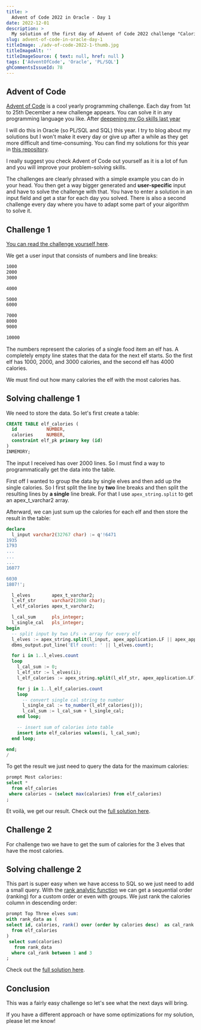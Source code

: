 ```yaml
---
title: >
  Advent of Code 2022 in Oracle - Day 1
date: 2022-12-01
description: >
  My solution of the first day of Advent of Code 2022 challenge "Calorie Counting" with Oracle.
slug: advent-of-code-in-oracle-day-1
titleImage: ./adv-of-code-2022-1-thumb.jpg
titleImageAlt: ''
titleImageSource: { text: null, href: null }
tags: ['AdventOfCode', 'Oracle', 'PL/SQL']
ghCommentsIssueId: 78
---
```


## Advent of Code

[Advent of Code](https://adventofcode.com/) is a cool yearly programming challenge.
Each day from 1st to 25th December a new challenge appears.
You can solve it in any programming language you like.
After [deepening my Go skills last year](https://github.com/phartenfeller/advent-of-code-2021)

I will do this in Oracle (so PL/SQL and SQL) this year.
I try to blog about my solutions but I won't make it every day or give up after a while as they get more difficult and time-consuming.
You can find my solutions for this year in [this repository](https://github.com/phartenfeller/advent-of-code-2022).

I really suggest you check Advent of Code out yourself as it is a lot of fun and you will improve your problem-solving skills.

The challenges are clearly phrased with a simple example you can do in your head.
You then get a way bigger generated and **user-specific** input and have to solve the challenge with that.
You have to enter a solution in an input field and get a star for each day you solved.
There is also a second challenge every day where you have to adapt some part of your algorithm to solve it.

## Challenge 1

[You can read the challenge yourself here](https://adventofcode.com/2022/day/1).

We get a user input that consists of numbers and line breaks:

```txt
1000
2000
3000

4000

5000
6000

7000
8000
9000

10000
```

The numbers represent the calories of a single food item an elf has.
A completely empty line states that the data for the next elf starts.
So the first elf has 1000, 2000, and 3000 calories, and the second elf has 4000 calories.

We must find out how many calories the elf with the most calories has.

## Solving challenge 1

We need to store the data.
So let's first create a table:

```sql
CREATE TABLE elf_calories (
  id           NUMBER,
  calories     NUMBER,
  constraint elf_pk primary key (id)
)
INMEMORY;
```

The input I received has over 2000 lines. So I must find a way to programmatically get the data into the table.

First off I wanted to group the data by single elves and then add up the single calories.
So I first split the line by **two** line breaks and then split the resulting lines by **a single** line break.
For that I use `apex_string.split` to get an <Link to="/blog/ode-to-apex-t-varchar2">apex_t_varchar2 array</Link>.

Afterward, we can just sum up the calories for each elf and then store the result in the table:

```sql
declare
  l_input varchar2(32767 char) := q'!6471
1935
1793
...
...
...
16077

6030
1807!';

  l_elves        apex_t_varchar2;
  l_elf_str      varchar2(2000 char);
  l_elf_calories apex_t_varchar2;

  l_cal_sum      pls_integer;
  l_single_cal   pls_integer;
begin
  -- split input by two LFs -> array for every elf
  l_elves := apex_string.split(l_input, apex_application.LF || apex_application.LF );
  dbms_output.put_line('Elf count: ' || l_elves.count);

  for i in 1..l_elves.count
  loop
    l_cal_sum := 0;
    l_elf_str := l_elves(i);
    l_elf_calories := apex_string.split(l_elf_str, apex_application.LF);

    for j in 1..l_elf_calories.count
    loop
      -- convert single cal string to number
      l_single_cal := to_number(l_elf_calories(j));
      l_cal_sum := l_cal_sum + l_single_cal;
    end loop;

    -- insert sum of calories into table
    insert into elf_calories values(i, l_cal_sum);
  end loop;

end;
/
```

To get the result we just need to query the data for the maximum calories:

```sql
prompt Most calories:
select *
  from elf_calories
 where calories = (select max(calories) from elf_calories)
;

```

Et voilà, we get our result. Check out the [full solution here](https://github.com/phartenfeller/advent-of-code-2022/blob/main/src/01/1.sql).

## Challenge 2

For challenge two we have to get the sum of calories for the 3 elves that have the most calories.

## Solving challenge 2

This part is super easy when we have access to SQL so we just need to add a small query. With the [rank analytic function](https://oracle-base.com/articles/misc/rank-dense-rank-first-last-analytic-functions#rank) we can get a sequential order (ranking) for a custom order or even with groups. We just rank the calories column in descending order:

```sql
prompt Top Three elves sum:
with rank_data as (
select id, calories, rank() over (order by calories desc)  as cal_rank
  from elf_calories
)
 select sum(calories)
   from rank_data
  where cal_rank between 1 and 3
;
```

Check out the [full solution here](https://github.com/phartenfeller/advent-of-code-2022/blob/main/src/01/2.sql).

## Conclusion

This was a fairly easy challenge so let's see what the next days will bring.

If you have a different approach or have some optimizations for my solution, please let me know!

